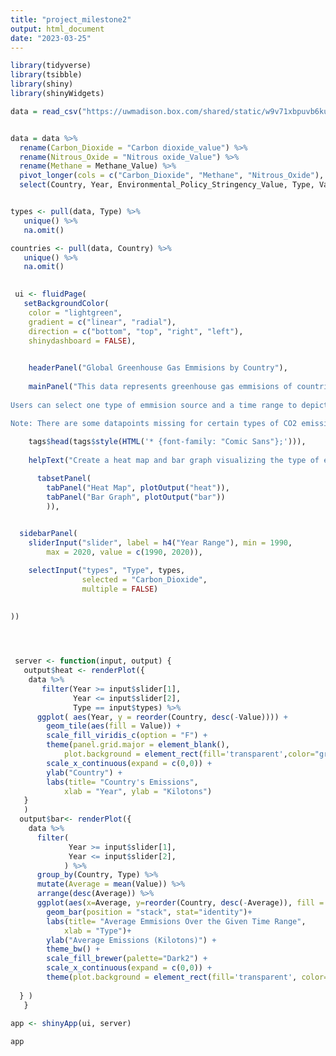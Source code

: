 ---
title: "project_milestone2"
output: html_document
date: "2023-03-25"
---

```{r, fig.width= 5, fig.height= 4}
library(tidyverse)
library(tsibble)
library(shiny)
library(shinyWidgets)

data = read_csv("https://uwmadison.box.com/shared/static/w9v71xbpuvb6kuilm6bfiz9va5lvfn08.csv")


data = data %>%
  rename(Carbon_Dioxide = "Carbon dioxide_value") %>%
  rename(Nitrous_Oxide = "Nitrous oxide_Value") %>%
  rename(Methane = Methane_Value) %>%
  pivot_longer(cols = c("Carbon_Dioxide", "Methane", "Nitrous_Oxide"), names_to = "Type", values_to = "Value") %>%
  select(Country, Year, Environmental_Policy_Stringency_Value, Type, Value)


types <- pull(data, Type) %>%
   unique() %>%
   na.omit()

countries <- pull(data, Country) %>%
   unique() %>%
   na.omit()

  
 ui <- fluidPage(
   setBackgroundColor(
    color = "lightgreen",
    gradient = c("linear", "radial"),
    direction = c("bottom", "top", "right", "left"),
    shinydashboard = FALSE),
   

    headerPanel("Global Greenhouse Gas Emmisions by Country"),
   
    mainPanel("This data represents greenhouse gas emmisions of countries from the years of 1990-2020.
              
Users can select one type of emmision source and a time range to depict on the graph below. The heat map shows the value for the selected emmision type and the bar graph shows the average of all the emiision types over the given time range, 

Note: There are some datapoints missing for certain types of CO2 emission sources for some years and countries.",
   
    tags$head(tags$style(HTML('* {font-family: "Comic Sans"};'))),
      
    helpText("Create a heat map and bar graph visualizing the type of emmissions for countries with a specified time periods."),

      tabsetPanel(
        tabPanel("Heat Map", plotOutput("heat")), 
        tabPanel("Bar Graph", plotOutput("bar"))
        )),
  

  sidebarPanel(
    sliderInput("slider", label = h4("Year Range"), min = 1990, 
        max = 2020, value = c(1990, 2020)),

    selectInput("types", "Type", types, 
                selected = "Carbon_Dioxide",
                multiple = FALSE)
    

))
 



 server <- function(input, output) {
   output$heat <- renderPlot({
    data %>%
       filter(Year >= input$slider[1],
              Year <= input$slider[2],
              Type == input$types) %>%
      ggplot( aes(Year, y = reorder(Country, desc(-Value)))) +
        geom_tile(aes(fill = Value)) +
        scale_fill_viridis_c(option = "F") +
        theme(panel.grid.major = element_blank(),
            plot.background = element_rect(fill='transparent',color="grey")) +
        scale_x_continuous(expand = c(0,0)) +
        ylab("Country") +
        labs(title= "Country's Emissions",
            xlab = "Year", ylab = "Kilotons") 
   }
   )
  output$bar<- renderPlot({
    data %>%
      filter(
             Year >= input$slider[1],
             Year <= input$slider[2],
            ) %>%
      group_by(Country, Type) %>%
      mutate(Average = mean(Value)) %>%
      arrange(desc(Average)) %>%
      ggplot(aes(x=Average, y=reorder(Country, desc(-Average)), fill = Type)) +
        geom_bar(position = "stack", stat="identity")+
        labs(title= "Average Emmisions Over the Given Time Range",
            xlab = "Type")+
        ylab("Average Emissions (Kilotons)") +
        theme_bw() +
        scale_fill_brewer(palette="Dark2") +
        scale_x_continuous(expand = c(0,0)) +
        theme(plot.background = element_rect(fill='transparent', color="grey"))
    
  } )
   }
 
app <- shinyApp(ui, server)

app
```


